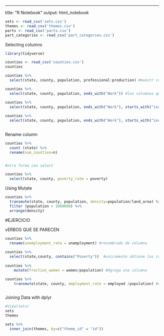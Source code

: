 ---
title: "R Notebook"
output: html_notebook


```r
sets <- read_csv('sets.csv')
themes <- read_csv('themes.csv')
parts <- read_csv('parts.csv')
part_categories <- read_csv('part_categories.csv')

```

Selecting columns

```r
library(tidyverse)

counties <- read_csv('counties.csv')
counties

counties %>% 
  select(state, county, population, professional:production) #muestr columnas de professional a producction

counties %>% 
  select(state, county, population, ends_with("Work")) #las columnas que finalizan con la palabra Work

counties %>% 
  select(state, county, population, ends_with("Work"), starts_with("income")) #las columnas que finalizan con la palabra Work y que inician con income
  
counties %>% 
  select(state, county, population, ends_with("Work"), starts_with("income"), contains("per")) #las columnas que finalizan con la palabra Work, que inician con income, y que contengan per
  
```

Rename column

```r

counties %>% 
  count (state) %>%
  rename(num_counties=n)


#otra forma con select

counties %>% 
  select(state, county, poverty_rate = poverty)

```

Using Mutate

```r

counties %>% 
  transmute(state, county, population, density=population/land_area) %>%
  filter (population > 1000000) %>%
  arrange(density)

```


#EJERCICIO

vERBOS QUE SE PARECEN 

```r

counties %>%
  rename(unemployment_rate = unemployment) #renombrado de columna
  
counties %>%
  select(state,county, contains("Poverty"))  #unicamente obtiene las columnas que se le han indicado que contengan esa palabra
  
counties %>%
    mutate(fraction_women = women/population) #Agrega una columna

counties %>%
    transmute(state, county, employment_rate = employed /population) #columnas, mas la otra que estoy agregando
    

```

Joining Data with dplyr

```r
#View(sets)
sets
themes
```

```r
sets %>%
  inner_join(themes, by=c("theme_id" = "id"))
```





